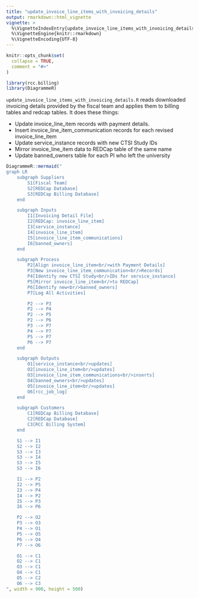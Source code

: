 ```yaml
---
title: "update_invoice_line_items_with_invoicing_details"
output: rmarkdown::html_vignette
vignette: >
  %\VignetteIndexEntry{update_invoice_line_items_with_invoicing_details}
  %\VignetteEngine{knitr::rmarkdown}
  %\VignetteEncoding{UTF-8}
---
```


```r
knitr::opts_chunk$set(
  collapse = TRUE,
  comment = "#>"
)
```

```r
library(rcc.billing)
library(DiagrammeR)
```

`update_invoice_line_items_with_invoicing_details.R` reads downloaded invoicing details provided by the fiscal team and applies them to billing tables and redcap tables. It does these things:

 - Update invoice_line_item records with payment details.
 - Insert invoice_line_item_communication records for each revised invoice_line_item
 - Update service_instance records with new CTSI Study IDs
 - Mirror invoice_line_item data to REDCap table of the same name
 - Update banned_owners table for each PI who left the university

```r
DiagrammeR::mermaid("
graph LR
    subgraph Suppliers
        S1[Fiscal Team]
        S2[REDCap Database]
        S3[REDCap Billing Database]
    end

    subgraph Inputs
        I1[Invoicing Detail File]
        I2[REDCap: invoice_line_item]
        I3[service_instance]
        I4[invoice_line_item]
        I5[invoice_line_item_communications]
        I6[banned_owners]
    end

    subgraph Process
        P2[Align invoice_line_item<br/>with Payment Details]
        P3[New invoice_line_item_communication<br/>Records]
        P4[Identify new CTSI Study<br/>IDs for service_instance]
        P5[Mirror invoice_line_item<br/>to REDCap]
        P6[Identify new<br/>banned_owners]
        P7[Log All Activities]

        P2 --> P3
        P2 --> P4
        P2 --> P5
        P2 --> P6
        P3 --> P7
        P4 --> P7
        P5 --> P7
        P6 --> P7
    end

    subgraph Outputs
        O1[service_instance<br/>updates]
        O2[invoice_line_item<br/>updates]
        O3[invoice_line_item_communications<br/>inserts]
        O4[banned_owners<br/>updates]
        O5[invoice_line_item<br/>updates]
        O6[rcc_job_log]
    end

    subgraph Customers
        C1[REDCap Billing Database]
        C2[REDCap Database]
        C3[RCC Billing System]
    end

    S1 --> I1
    S2 --> I2
    S3 --> I3
    S3 --> I4
    S3 --> I5
    S3 --> I6

    I1 --> P2
    I2 --> P5
    I3 --> P4
    I4 --> P2
    I5 --> P3
    I6 --> P6

    P2 --> O2
    P3 --> O3
    P4 --> O1
    P5 --> O5
    P6 --> O4
    P7 --> O6

    O1 --> C1
    O2 --> C1
    O3 --> C1
    O4 --> C1
    O5 --> C2
    O6 --> C3
", width = 900, height = 500)
```

